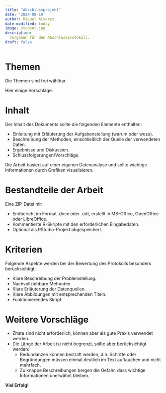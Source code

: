 ```yaml
---
title: "Abschlussprojekt"
date: '2024-08-19'
author: Miguel Alvarez
date-modified: today
image: student.jpg
description:
  Vorgaben für den Abschlussprotokoll.
draft: false
---
```



# Themen

Die Themen sind frei wählbar.

Hier einige Vorschläge:


# Inhalt

Der Inhalt des Dokuments sollte die folgenden Elemente enthalten:

- Einleitung mit Erläuterung der Aufgabenstellung (warum oder wozu).
- Beschreibung der Methoden, einschließlich der Quelle der verwendeten Daten.
- Ergebnisse und Diskussion.
- Schlussfolgerungen/Vorschläge.

Die Arbeit basiert auf einer eigenen Datenanalyse und sollte wichtige Informationen durch Grafiken visualisieren.

# Bestandteile der Arbeit

Eine ZIP-Datei mit

- Endbericht im Format .docx oder .odt, erstellt in MS-Office, OpenOffice oder LibreOffice.
- Kommentierte R-Skripte mit den erforderlichen Eingabedaten.
- Optional als RStudio-Projekt abgespeichert.

# Kriterien

Folgende Aspekte werden bei der Bewertung des Protokolls besonders berücksichtigt:

- Klare Beschreibung der Problemstellung.
- Nachvollziehbare Methoden.
- Klare Erläuterung der Datenquellen.
- Klare Abbildungen mit entsprechenden Titeln.
- Funktionierendes Skript.

# Weitere Vorschläge

- Zitate sind nicht erforderlich, können aber als gute Praxis verwendet werden.
- Die Länge der Arbeit ist nicht begrenzt, sollte aber berücksichtigt werden:
  - Redundanzen können bestraft werden, d.h. Schritte oder Begründungen müssen einmal deutlich im Text auftauchen und nicht mehrfach.
  - Zu knappe Beschreibungen bergen die Gefahr, dass wichtige Informationen unerwähnt bleiben.

**Viel Erfolg!**
